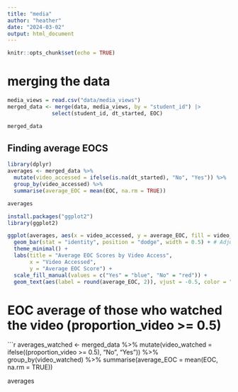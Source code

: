 ```yaml
---
title: "media"
author: "heather"
date: "2024-03-02"
output: html_document
---
```


```r
knitr::opts_chunk$set(echo = TRUE)
```

# merging the data 
```r
media_views = read.csv("data/media_views")
merged_data <- merge(data, media_views, by = "student_id") |>
              select(student_id, dt_started, EOC)

merged_data
```

## Finding average EOCS

```r
library(dplyr)
averages <- merged_data %>%
  mutate(video_accessed = ifelse(is.na(dt_started), "No", "Yes")) %>%
  group_by(video_accessed) %>%
  summarise(average_EOC = mean(EOC, na.rm = TRUE))

averages

install.packages("ggplot2")
library(ggplot2)

ggplot(averages, aes(x = video_accessed, y = average_EOC, fill = video_accessed)) +
  geom_bar(stat = "identity", position = "dodge", width = 0.5) + # Adjusted width here
  theme_minimal() +
  labs(title = "Average EOC Scores by Video Access",
       x = "Video Accessed",
       y = "Average EOC Score") +
  scale_fill_manual(values = c("Yes" = "blue", "No" = "red")) +
  geom_text(aes(label = round(average_EOC, 2)), vjust = -0.5, color = "black")

```
# EOC average of those who watched the video (proportion_video >= 0.5)
```r
averages_watched <- merged_data %>%
  mutate(video_watched = ifelse((proportion_video >= 0.5), "No", "Yes")) %>%
  group_by(video_watched) %>%
  summarise(average_EOC = mean(EOC, na.rm = TRUE))

averages

